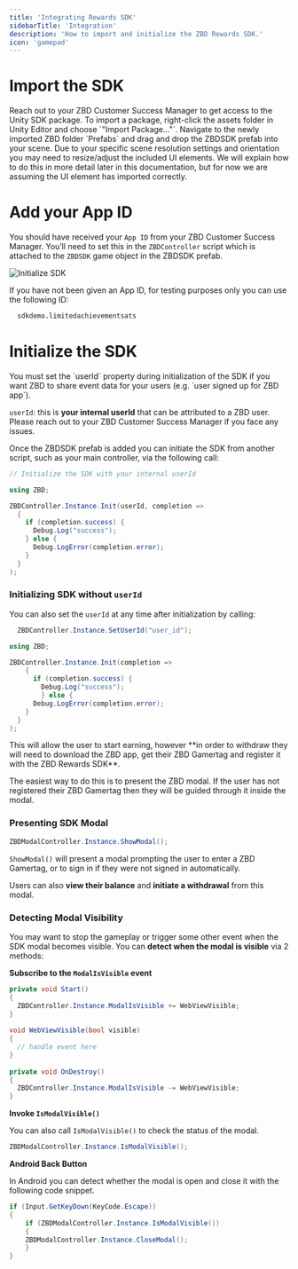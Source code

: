```yaml
---
title: 'Integrating Rewards SDK'
sidebarTitle: 'Integration'
description: 'How to import and initialize the ZBD Rewards SDK.'
icon: 'gamepad'
---
```


# Import the SDK

<Steps>
  <Step title="Download the ZBD SDK">
    Reach out to your ZBD Customer Success Manager to get access to the Unity SDK package.
  </Step>
  <Step title="Import the .unitypackage">
    To import a package, right-click the assets folder in Unity Editor and choose `"Import Package..."`.
  </Step>
  <Step title="Drag and drop the ZBDSDK into your scene">
    Navigate to the newly imported ZBD folder `Prefabs` and drag and drop the ZBDSDK prefab into your scene.
  </Step>
  <Step title="Adjust UI elements (Optional)">
    Due to your specific scene resolution settings and orientation you may need to resize/adjust the included UI elements. We will explain how to do this in more detail later in this documentation, but for now we are assuming the UI element has imported correctly.
  </Step>
</Steps>

# Add your App ID

You should have received your `App ID` from your ZBD Customer Success Manager. You’ll need to set this in the `ZBDController` script which is attached to the `ZBDSDK` game object in the ZBDSDK prefab.

<Frame>
  <img src="/img/rewards/init-sdk.png" alt="Initialize SDK" />
</Frame>

If you have not been given an App ID, for testing purposes only you can use the following ID: 

```bash
  sdkdemo.limitedachievementsats
```

# Initialize the SDK

<Note>
You must set the `userId` property during initialization of the SDK if you want ZBD to share event data for your users (e.g. `user signed up for ZBD app`).

`userId`: this is **your internal userId** that can be attributed to a ZBD user.
</Note>
<Warning>
  Please reach out to your ZBD Customer Success Manager if you face any issues.
</Warning>

Once the ZBDSDK prefab is added you can initiate the SDK from another script, such as your main controller, via the following call:

```csharp
// Initialize the SDK with your internal userId

using ZBD;

ZBDController.Instance.Init(userId, completion =>
  {
    if (completion.success) {
      Debug.Log("success");
    } else {
      Debug.LogError(completion.error);
    }
  }
);
```

### Initializing SDK without `userId`

You can also set the `userId` at any time after initialization by calling:

```csharp
  ZBDController.Instance.SetUserId("user_id");
```

```csharp
using ZBD;

ZBDController.Instance.Init(completion =>
	{
	  if (completion.success) {
	    Debug.Log("success");
		} else {
      Debug.LogError(completion.error);
    }
  }
);
```

<Note>
This will allow the user to start earning, however **in order to withdraw they will need to download the ZBD app, get their ZBD Gamertag and register it with the ZBD Rewards SDK**.

The easiest way to do this is to present the ZBD modal. If the user has not registered their ZBD Gamertag then they will be guided through it inside the modal.
</Note>

### Presenting SDK Modal

```csharp
ZBDModalController.Instance.ShowModal();
```

`ShowModal()` will present a modal prompting the user to enter a ZBD Gamertag, or to sign in if they were not signed in automatically. 

Users can also **view their balance** and **initiate a withdrawal** from this modal.

### Detecting Modal Visibility

You may want to stop the gameplay or trigger some other event when the SDK modal becomes visible. You can **detect when the modal is visible** via 2 methods:

**Subscribe to the `ModalIsVisible` event**

```csharp
private void Start()
{
  ZBDController.Instance.ModalIsVisible += WebViewVisible;
}
  
void WebViewVisible(bool visible)
{
  // handle event here
}
  
private void OnDestroy()
{
  ZBDController.Instance.ModalIsVisible -= WebViewVisible;
}
```

**Invoke `IsModalVisible()`**

You can also call `IsModalVisible()` to check the status of the modal.

```csharp
ZBDModalController.Instance.IsModalVisible();
```

**Android Back Button**

In Android you can detect whether the modal is open and close it with the following code snippet. 

```csharp
if (Input.GetKeyDown(KeyCode.Escape))
{
	if (ZBDModalController.Instance.IsModalVisible())
	{
    ZBDModalController.Instance.CloseModal();
	}
}
```
